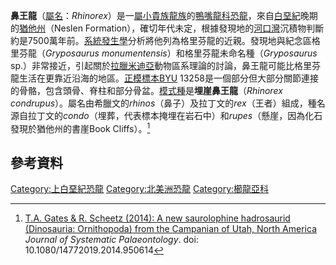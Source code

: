 {{automatic taxobox
|taxon=Rhinorex
|fossil_range=[[白堊紀|白堊紀]]晚期, {{Fossil range|75}}
|image=
|image_caption=
|authority=Gates & Scheetz, 2014
|type_species='''埋崖鼻王龍<br>''Rhinorex condrupus'''''
|type_species_authority=Gates & Scheetz, 2014}}

'''鼻王龍'''（[[屬名|屬名]]：''Rhinorex''）是一[[屬|屬]][[小貴族龍族|小貴族龍族]]的[[鴨嘴龍科|鴨嘴龍科]][[恐龍|恐龍]]，來自[[白堊紀|白堊紀]]晚期的[[猶他州|猶他州]]{{link-en|尼爾森組|Neslen Formation}}（Neslen Formation），確切年代未定，根據發現地的[[河口灣|河口灣]]沉積物判斷約是7500萬年前。[[系統發生學|系統發生學]]分析將他列為格里芬龍的近親。發現地與紀念區格里芬龍（''Gryposaurus monumentensis''）和格里芬龍未命名種（''Gryposaurus'' sp.）非常接近，引起關於[[拉臘米迪亞|拉臘米迪亞]]動物區系理論的討論，鼻王龍可能比格里芬龍生活在更靠近沿海的地區。[[正模標本|正模標本]]BYU 13258是一個部分但大部分關節連接的骨骼，包含頭骨、脊柱和部分骨盆。[[模式種|模式種]]是'''埋崖鼻王龍'''（''Rhinorex condrupus''）。屬名由希臘文的''rhinos''（鼻子）及拉丁文的''rex''（王者）組成，種名源自拉丁文的''condo''（埋葬，代表標本掩埋在岩石中）和''rupes''（懸崖，因為化石發現於猶他州的書崖Book Cliffs）。<ref name=Description>[https://www.researchgate.net/publication/266462727_A_new_saurolophine_hadrosaurid_Dinosauria_Ornithopoda_from_the_Campanian_of_Utah_North_America  T.A. Gates & R. Scheetz (2014): A new saurolophine hadrosaurid (Dinosauria: Ornithopoda) from the Campanian of Utah, North America] ''Journal of Systematic Palaeontology''. doi: 10.1080/14772019.2014.950614</ref>

==參考資料==
{{Reflist}}

{{鳥腳亞目|H.}}
{{Taxonbar|from=Q18091433}}
[[Category:上白堊紀恐龍|Category:上白堊紀恐龍]]
[[Category:北美洲恐龍|Category:北美洲恐龍]]
[[Category:櫛龍亞科|Category:櫛龍亞科]]

{{Dinosaur-stub}}
